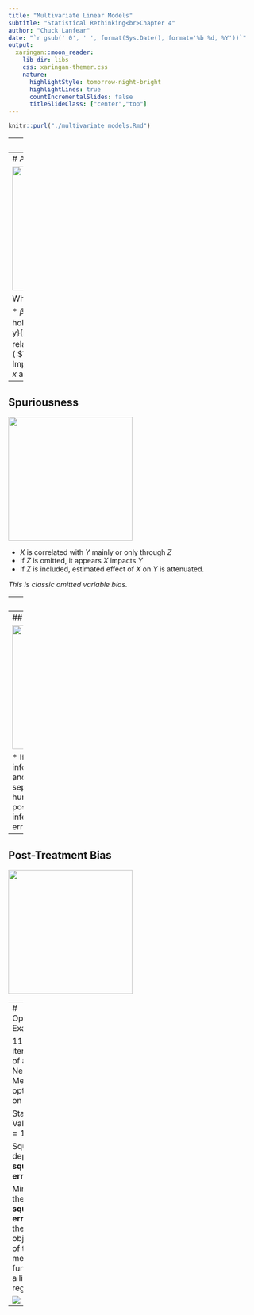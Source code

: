```yaml
---
title: "Multivariate Linear Models"
subtitle: "Statistical Rethinking<br>Chapter 4"
author: "Chuck Lanfear"
date: "`r gsub(' 0', ' ', format(Sys.Date(), format='%b %d, %Y'))`"
output:
  xaringan::moon_reader:
    lib_dir: libs
    css: xaringan-themer.css
    nature:
      highlightStyle: tomorrow-night-bright
      highlightLines: true
      countIncrementalSlides: false
      titleSlideClass: ["center","top"]
---
```




```r
knitr::purl("./multivariate_models.Rmd")
```



---
# Intuition

What is the predictive value of a variable, once I already know all of the other predictor variables?

Purposes:

1. **Controlling for confounders**

2. **Capturing multiple causation**

3. Measuring interactions (next week)

---
# A multivariate model

<img src="https://clanfear.github.io/multivariate_lecture/img/xzy_diagram.PNG" height=250 class="image-center">

What do we measure?

* $\beta_1$ - slope relating $x$ to $y$ holding $z$ constant ( $\frac{\delta y}{\delta x}$ ).
* $\beta_2$ - slope relating $z$ to $y$ holding $z$ constant ( $\frac{\delta y}{\delta z}$ ).
* Implicit: $\rho$ - correlation between $x$ and $z$

---
## Spuriousness

<img src="https://clanfear.github.io/multivariate_lecture/img/xzy_spuriousness.PNG" height=250 class="image-center">



* $X$ is correlated with $Y$ mainly or only through $Z$
* If $Z$ is omitted, it appears $X$ impacts $Y$
* If $Z$ is included, estimated effect of $X$ on $Y$ is attenuated.

*This is classic omitted variable bias.*

---
## Multiple Causation

<img src="https://clanfear.github.io/multivariate_lecture/img/xzy_masquerade.PNG" height=250 class="image-center">

* $X$ directly impacts $Y$ positively.
* $Z$ directly impacts $Y$ negatively.
* $X$ and $Z$ are correlated.
* If only $X$ or $Z$ is included, its effect is attenuated (suppressed).


*This is also omitted variable bias.*

---
## Multicollinearity

<img src="https://clanfear.github.io/multivariate_lecture/img/xzy_collinearity.PNG" height=250 class="image-center">

* If two variables provide similar information, they are redundant and their effects difficult to separate.
    * Redundancy doesn't hurt prediction--you get accurate posteriors.
    * Redundancy hurts inference--you get large standard errors.

---
## Post-Treatment Bias

<img src="https://clanfear.github.io/multivariate_lecture/img/xzy_posttreatment.PNG" height=250 class="image-center">

---
# Optimizer Example

119 iterations of a Nelder-Mead optimizer on OLS.

Start Values: $\alpha = 1$, $\beta = 1$

Squares depict **squared errors**.

Minimizing the **sum squared errors** is the objective of the mean loss function in a linear regression.

<img src="http://www.jessefagan.com/content/images/2019/10/advertising_album_sales_regression_animation_06.gif">

---